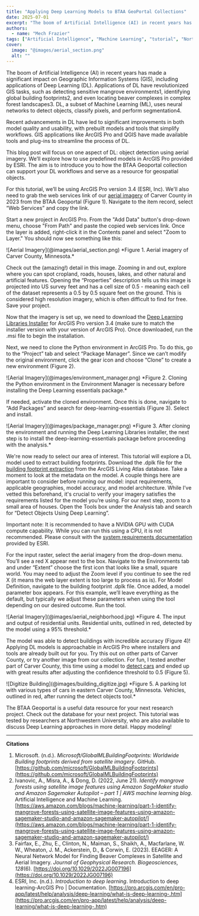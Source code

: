 ```yaml
---
title: "Applying Deep Learning Models to BTAA GeoPortal Collections"
date: 2025-07-01
excerpt: "The boom of Artificial Intelligence (AI) in recent years has made a significant impact on Geographic Information Systems (GIS), including applications of Deep Learning (DL)."
authors:
  - name: "Mech Frazier"
tags: ["Artificial Intelligence", "Machine Learning", "tutorial", "Northwestern", "deep learning"]
cover:
  image: "@images/aerial_section.png"
  alt: ""
---
```



The boom of Artificial Intelligence (AI) in recent years has made a significant impact on Geographic Information Systems (GIS), including applications of Deep Learning (DL). Applications of DL have revolutionized GIS tasks, such as detecting   sensitive mangrove environments1, identifying global building footprints2, and even locating beaver complexes in complex forest landscapes3. DL, a subset of Machine Learning (ML), uses neural networks to detect objects, classify   pixels, and perform segmentation4.

 

Recent advancements in DL have led to significant improvements in both model quality and usability, with prebuilt models and tools that simplify workflows. GIS applications like ArcGIS Pro and QGIS have made available tools and plug-ins   to streamline the process of DL.

 

This blog post will focus on one aspect of DL: object detection using aerial imagery. We’ll explore how to use predefined models in ArcGIS Pro provided by ESRI. The aim is to introduce you to how the BTAA Geoportal collection can support   your DL workflows and serve as a resource for geospatial objects.

 

For this tutorial, we’ll be using ArcGIS Pro version 3.4 (ESRI, Inc). We'll also need to grab the web services link of our [aerial imagery](https://geo.btaa.org/catalog/3204cb7680fc49c38eb6d325764092f7) of Carver County in 2023 from the BTAA Geoportal (Figure 1). Navigate to the item record, select “Web Services” and copy the link.

 

Start a new project in ArcGIS Pro. From the "Add Data" button's drop-down menu, choose "From Path" and paste the copied web services link. Once the layer is added, right-click it in the Contents panel and select "Zoom to Layer." You should   now see something like this:


<CenterLayout>
![Aerial Imagery](@images/aerial_section.png)
*Figure 1. Aerial imagery of Carver County, Minnesota.*
</CenterLayout>

 

Check out the (amazing!) detail in this image. Zooming in and out, explore where you can spot cropland, roads, houses, lakes, and other natural and artificial features. Opening the “Properties” description tells us this image is projected   into US survey feet and has a cell size of 0.5 - meaning each cell of the dataset represents a 0.5 by 0.5 square feet on the ground. This is considered high resolution imagery, which is often difficult to find for free. Save your project.

 

Now that the imagery is set up, we need to download the   [Deep Learning Libraries Installer](https://github.com/Esri/deep-learning-frameworks) for ArcGIS Pro version 3.4 (make sure to match the installer version with your version of ArcGIS Pro). Once downloaded, run the .msi file to begin the installation.

 

Next, we need to clone the Python environment in ArcGIS Pro. To do this, go to the “Project” tab and select “Package Manager”. Since we can’t modify the original environment, click the gear icon and choose “Clone” to create a new environment   (Figure 2).

 

<CenterLayout>
![Aerial Imagery](@images/environment_manager.png)
*Figure 2. Cloning the Python environment in the Environment Manager is necessary before installing the Deep Learning essentials package.*
</CenterLayout>

If needed, activate the cloned environment. Once this is done, navigate to “Add Packages” and search for deep-learning-essentials (Figure 3). Select and install.
 

<CenterLayout>
![Aerial Imagery](@images/package_manager.png)
*Figure 3. After cloning the environment and running the Deep Learning Libraries installer, the next step is to install the deep-learning-essentials package before proceeding with the analysis.*
</CenterLayout>
 

We're now ready to select our area of interest. This tutorial will explore a DL model used to extract building footprints. Download the .dplk file for the    [building footprint extraction](https://www.arcgis.com/home/item.html?id=a6857359a1cd44839781a4f113cd5934) from the ArcGIS Living Atlas database. Take a moment to look at the metadata on the model. A couple things here are important to consider before running our model: input requirements, applicable geographies, model accuracy,   and model architecture. While I’ve vetted this beforehand, it's crucial to verify your imagery satisfies the requirements listed for the model you’re using. For our next step, zoom to a small area of houses. Open the Tools box under the Analysis tab and search   for “Detect Objects Using Deep Learning”.

Important note: It is recommended to have a NVIDIA GPU with CUDA compute capability. While you can run this using a CPU, it is not recommended. Please consult with the    [system requirements documentation](https://pro.arcgis.com/en/pro-app/latest/help/analysis/deep-learning/deep-learning-faq.htm#anchor2) provided by ESRI.


For the input raster, select the aerial imagery from the drop-down menu. You’ll see a red X appear next to the box. Navigate to the Environments tab and under “Extent” choose the first icon that looks like a small, square world. You may   need to adjust the Zoom level if you continue to see the red X (it means the web layer extent is too large to process as is). For Model Definition, navigate to the building footprint .dplk file. Once added, a model parameter box appears. For this example,   we’ll leave everything as the default, but typically we adjust these parameters when using the tool depending on our desired outcome. Run the tool.


<CenterLayout>
![Aerial Imagery](@images/aerial_neighborhood.jpg)
*Figure 4. The input and output of residential units. Residential units, outlined in red, detected by the model using a 95% threshold.*
</CenterLayout>
 

The model was able to detect buildings with incredible accuracy (Figure 4)! Applying DL models is approachable in ArcGIS Pro where installers and tools are already built out for you. Try this out on other parts of Carver County, or try   another image from our collection. For fun, I tested another part of Carver County, this time using a model to    [detect cars](https://www.arcgis.com/home/item.html?id=cfc57b507f914d1593f5871bf0d52999) and ended up with great results after adjusting the confidence threshold to 0.5 (Figure 5).

 
<CenterLayout>
![Digitize Building](@images/building_digitize.jpg)
*Figure 5. A parking lot with various types of cars in eastern Carver County, Minnesota. Vehicles, outlined in red, after running the detect objects tool.*
</CenterLayout>
 
The BTAA Geoportal is a useful data resource for your next research project. Check out the database for your next project. This tutorial was tested by researchers at Northwestern University, who are also available to discuss Deep Learning   approaches in more detail. Happy modeling!

<hr/>

**Citations**
 
1. Microsoft. (n.d.). *Microsoft/GlobalMLBuildingFootprints: Worldwide Building footprints derived from satellite imagery*. GitHub. [https://github.com/microsoft/GlobalMLBuildingFootprints](https://github.com/microsoft/GlobalMLBuildingFootprints)
2. Ivanovic, A., Misra, A., &amp; Dong, D. (2022, June 21). *Identify mangrove forests using satellite image features using Amazon SageMaker studio and Amazon Sagemaker Autopilot – part 1 | AWS machine learning blog*. Artificial Intelligence and Machine Learning. [https://aws.amazon.com/blogs/machine-learning/part-1-identify-mangrove-forests-using-satellite-image-features-using-amazon-sagemaker-studio-and-amazon-sagemaker-autopilot/](https://aws.amazon.com/blogs/machine-learning/part-1-identify-mangrove-forests-using-satellite-image-features-using-amazon-sagemaker-studio-and-amazon-sagemaker-autopilot/)
3. Fairfax, E., Zhu, E., Clinton, N., Maiman, S., Shaikh, A., Macfarlane, W. W., Wheaton, J. M., Ackerstein, D., &amp; Corwin, E. (2023). EEAGER: A Neural Network Model for Finding Beaver Complexes in Satellite and Aerial Imagery. *Journal of Geophysical Research. Biogeosciences*, *128*(6). [https://doi.org/10.1029/2022JG007196](https://doi.org/10.1029/2022JG007196)
4. ESRI, Inc. (n.d.). *Introduction to deep learning*. Introduction to deep learning-ArcGIS Pro | Documentation. [https://pro.arcgis.com/en/pro-app/latest/help/analysis/deep-learning/what-is-deep-learning-.htm](https://pro.arcgis.com/en/pro-app/latest/help/analysis/deep-learning/what-is-deep-learning-.htm)
